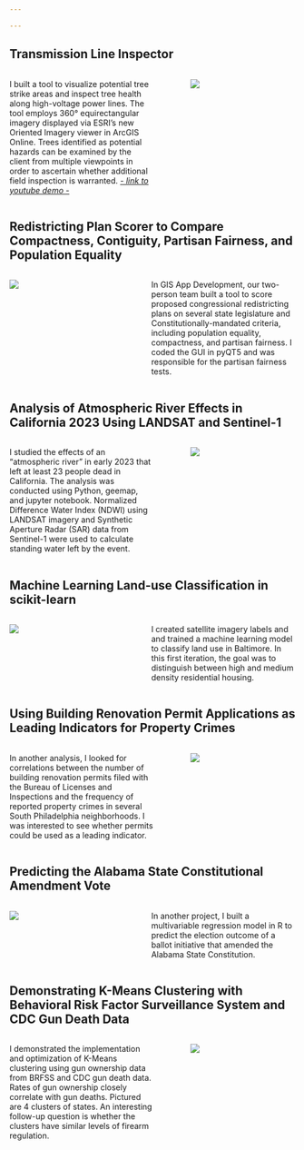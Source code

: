 ```yaml
---

---
```

## Transmission Line Inspector

::: columns
::: {.column width="55%"}
I built a tool to visualize potential tree strike areas and inspect tree health along high-voltage power lines. The tool employs 360° equirectangular imagery displayed via ESRI's new Oriented Imagery viewer in ArcGIS Online. Trees identified as potential hazards can be examined by the client from multiple viewpoints in order to ascertain whether additional field inspection is warranted. [*- link to youtube demo -*](https://www.youtube.com/watch?v=G64Da3BCdu0){target="_blank"}
:::

::: {.column width="5%"}
:::

::: {.column width="40%"}
![](images/TIThumb.jpg)
:::
:::

## Redistricting Plan Scorer to Compare Compactness, Contiguity, Partisan Fairness, and Population Equality

::: columns
::: {.column width="40%"}
![](images/RedistrictingPlanGui.png)
:::

::: {.column width="5%"}
:::

::: {.column width="55%"}
In GIS App Development, our two-person team built a tool to score proposed congressional redistricting plans on several state legislature and Constitutionally-mandated criteria, including population equality, compactness, and partisan fairness. I coded the GUI in pyQT5 and was responsible for the partisan fairness tests.
<!-- [*- link-*](/posts/gee-post/){target="_blank"} -->
:::
:::

## Analysis of Atmospheric River Effects in California 2023 Using LANDSAT and Sentinel-1

::: columns
::: {.column width="55%"}
I studied the effects of an "atmospheric river" in early 2023 that left at least 23 people dead in California. The analysis was conducted using Python, geemap, and jupyter notebook. Normalized Difference Water Index (NDWI) using LANDSAT imagery and Synthetic Aperture Radar (SAR) data from Sentinel-1 were used to calculate standing water left by the event.
<!-- [*- link -*](/posts/gee-post/){target="_blank"} -->
:::

::: {.column width="5%"}
:::

::: {.column width="40%"}
![](images/bothlandsat.png)
:::
:::

## Machine Learning Land-use Classification in scikit-learn

::: columns
::: {.column width="40%"}
![](images/ML1.png)
:::

::: {.column width="5%"}
:::

::: {.column width="55%"}
I created satellite imagery labels and and trained a machine learning model to classify land use in Baltimore. In this first iteration, the goal was to distinguish between high and medium density residential housing.
<!-- [*- link -*](/posts/gee-post/){target="_blank"} -->
:::
:::

## Using Building Renovation Permit Applications as Leading Indicators for Property Crimes

::: columns
::: {.column width="55%"}
In another analysis, I looked for correlations between the number of building renovation permits filed with the Bureau of Licenses and Inspections and the frequency of reported property crimes in several South Philadelphia neighborhoods. I was interested to see whether permits could be used as a leading indicator.
<!-- [*- link -*](/posts/gee-post/){target="_blank"} -->
:::

::: {.column width="5%"}
:::

::: {.column width="40%"}
![](images/hotspot.png)
:::
:::

## Predicting the Alabama State Constitutional Amendment Vote

::: columns
::: {.column width="40%"}
![](images/AL1.png)
:::

::: {.column width="5%"}
:::

::: {.column width="55%"}
In another project, I built a multivariable regression model in R to predict the election outcome of a ballot initiative that amended the Alabama State Constitution.
<!-- [*- link -*](/posts/gee-post/){target="_blank"} -->
:::
:::

## Demonstrating K-Means Clustering with Behavioral Risk Factor Surveillance System and CDC Gun Death Data

::: columns
::: {.column width="55%"}
I demonstrated the implementation and optimization of K-Means clustering using gun ownership data from BRFSS and CDC gun death data. Rates of gun ownership closely correlate with gun deaths. Pictured are 4 clusters of states. An interesting follow-up question is whether the clusters have similar levels of firearm regulation.
<!-- [*- link -*](/posts/gee-post/){target="_blank"} -->
:::

::: {.column width="5%"}
:::

::: {.column width="40%"}
![](images/kmeans.png)
:::
:::
